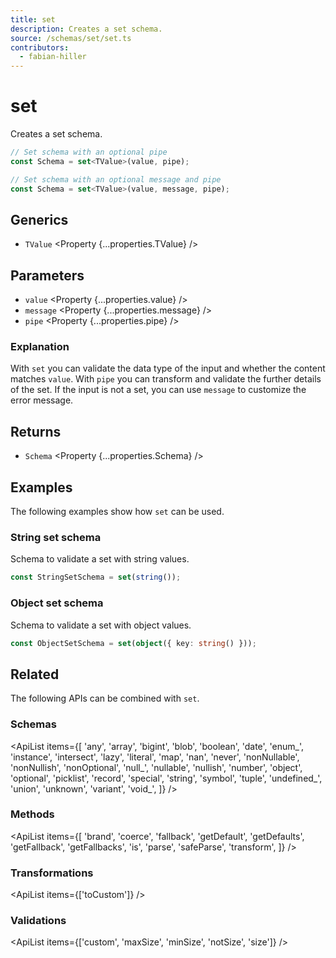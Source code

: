 ```yaml
---
title: set
description: Creates a set schema.
source: /schemas/set/set.ts
contributors:
  - fabian-hiller
---
```



# set

Creates a set schema.

```ts
// Set schema with an optional pipe
const Schema = set<TValue>(value, pipe);

// Set schema with an optional message and pipe
const Schema = set<TValue>(value, message, pipe);
```

## Generics

- `TValue` <Property {...properties.TValue} />

## Parameters

- `value` <Property {...properties.value} />
- `message` <Property {...properties.message} />
- `pipe` <Property {...properties.pipe} />

### Explanation

With `set` you can validate the data type of the input and whether the content matches `value`. With `pipe` you can transform and validate the further details of the set. If the input is not a set, you can use `message` to customize the error message.

## Returns

- `Schema` <Property {...properties.Schema} />

## Examples

The following examples show how `set` can be used.

### String set schema

Schema to validate a set with string values.

```ts
const StringSetSchema = set(string());
```

### Object set schema

Schema to validate a set with object values.

```ts
const ObjectSetSchema = set(object({ key: string() }));
```

## Related

The following APIs can be combined with `set`.

### Schemas

<ApiList
  items={[
    'any',
    'array',
    'bigint',
    'blob',
    'boolean',
    'date',
    'enum_',
    'instance',
    'intersect',
    'lazy',
    'literal',
    'map',
    'nan',
    'never',
    'nonNullable',
    'nonNullish',
    'nonOptional',
    'null_',
    'nullable',
    'nullish',
    'number',
    'object',
    'optional',
    'picklist',
    'record',
    'special',
    'string',
    'symbol',
    'tuple',
    'undefined_',
    'union',
    'unknown',
    'variant',
    'void_',
  ]}
/>

### Methods

<ApiList
  items={[
    'brand',
    'coerce',
    'fallback',
    'getDefault',
    'getDefaults',
    'getFallback',
    'getFallbacks',
    'is',
    'parse',
    'safeParse',
    'transform',
  ]}
/>

### Transformations

<ApiList items={['toCustom']} />

### Validations

<ApiList items={['custom', 'maxSize', 'minSize', 'notSize', 'size']} />
